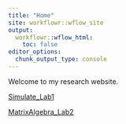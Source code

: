 ```yaml
---
title: "Home"
site: workflowr::wflow_site
output:
  workflowr::wflow_html:
    toc: false
editor_options:
  chunk_output_type: console
---
```


Welcome to my research website.

[Simulate_Lab1](Simulate_Lab1.html)

[MatrixAlgebra_Lab2](MatrixAlgebra_Lab2.html)
